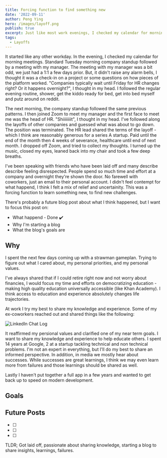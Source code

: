 ```yaml
---
title: Forcing function to find something new
date: '2022-09-11'
author: Peng Ying
hero: /images/layoff.png
publish: true
excerpt: Just like most work evenings, I checked my calendar for morning meetings.  There was a hint of something odd - a morning meeting with my manager, even though we just had a 1:1 a few days prior.
tags:
  - Layoffs
---
```


It started like any other workday.  In the evening, I checked my calendar for morning meetings.  Standard Tuesday morning company standup followed by a meeting with my manager.  The meeting with my manager was a bit odd, we just had a 1:1 a few days prior.  But, it didn't raise any alarm bells, I thought it was a check-in on a project or some questions on how pieces of the platform worked.  "Companies typically wait until Friday for HR changes right?  Or it happens overnight?", I thought in my head.  I followed the regular evening routine, shower, get the kiddo ready for bed, get into bed myself and putz around on reddit.

The next morning, the company standup followed the same previous patterns.  I then joined Zoom to meet my manager and the first face to meet me was the head of HR.  "Shiiiiiiiit", I thought in my head.  I've followed along the layoffs of other companies and guessed what was about to go down.  The position was terminated.  The HR lead shared the terms of the layoff - which I think are reasonably generous for a series A startup.  Paid until the end of the month then 4 weeks of severance, healthcare until end of next month.  I dropped off Zoom, and tried to collect my thoughts.  I turned up the music, closed my eyes, leaned back into my chair and took a few deep breaths.

I've been speaking with friends who have been laid off and many describe describe feeling disrespected.  People spend so much time and effort at a company and overnight they're shown the door.  No farewell with coworkers, just an email to their personal account.  I didn't feel contempt for what happend, I think I felt a mix of relief and uncertainity.  This was a forcing function to learn something new, to find new challenges. 

There's probably a future blog post about what I think happened, but I want to focus this post on:

* What happend - Done :heavy_check_mark:
* Why I'm starting a blog
* What the blog's goals are

## Why
I spent the next few days coming up with a strawman gameplan.  Trying to figure out what I cared about, my personal priorities, and my personal values.  

I've always shared that if I could retire right now and not worry about financies, I would focus my time and efforts on democratizing education - making high quality education universally accessible (like Khan Academy).  I think access to education and experience absolutely changes life trajectories.

At work I try my best to share my knowledge and experience.  Some of my ex-coworkers reached out and shared things like the following:

<div className="Image__Small">
  <Image
    src="/images/linkedinchat.png"
    alt="LinkedIn Chat Log"
  />
</div>

It reaffirmed my persional values and clarified one of my near term goals.  I want to share my knowledge and experience to help educate others.  I spent 14 years at Google, 2 at a startup tackling technical and non technical problems.  I'm not an expert in everything, but I'll do my best to share an informed perspective.  In addition, in media we mostly hear about successes.  While successes are great learnings, I think we may even learn more from failures and those learnings should be shared as well.

Lastly I haven't put together a full app in a few years and wanted to get back up to speed on modern development.

## Goals


## Future Posts
- [ ]
- [ ]
- [ ]
TLDR; Got laid off, passionate about sharing knowledge, starting a blog to share insights, learnings, failures.